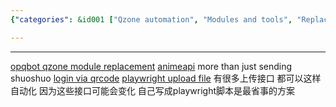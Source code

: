 ```yaml
---
{"categories": &id001 ["Qzone automation", "Modules and tools", "Replacing qzone module", "Logging in via QR code", "Uploading files with Playwright", "AnimeAPI for shuoshuo", "Automating activities"], "category": "Automation", "date": "2022-10-31 16:02:13", "description": "This article explores different methods for automating Qzone activities using various modules and tools. It covers replacing the qzone module, logging in via QR code, uploading files with Playwright, and utilizing the AnimeAPI for more than just sending shuoshuo.", "tags": *id001, "title": "qzone send shuoshuo"}

---
```


------
[opqbot qzone module replacement](https://github.com/RockChinQ/OpenCamwall/blob/master/pkg/qzone/model.py)
[animeapi](https://github.com/James4Ever0/AnimeAPI) more than just sending shuoshuo
[login via qrcode](https://github.com/YukariChiba/QZone-Bot/blob/master/tokens.py)
[playwright upload file](https://www.programsbuzz.com/article/playwright-upload-file#:~:text=Uploading%20a%20file%20using%20playwright%20is%20easy%20now,files%20can%20also%20be%20passed%20in%20the%20array.)
有很多上传接口 都可以这样自动化 因为这些接口可能会变化 自己写成playwright脚本是最省事的方案
